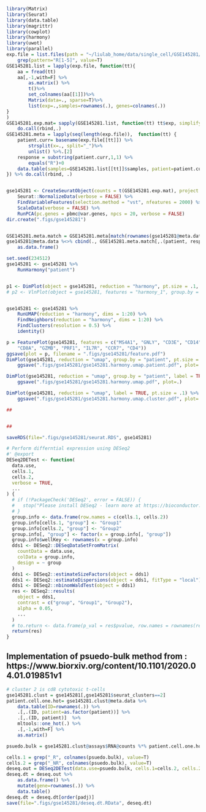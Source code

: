```r
library(Matrix)
library(Seurat)
library(data.table)
library(magrittr)
library(cowplot)
library(harmony)
library(uwot)
library(parallel)
exp.file = list.files(path = "~/liulab_home/data/single_cell/GSE145281/", pattern="*raw.txt.gz", full.names=T) %>%
    grep(pattern="R[1-5]", value=T)
GSE145281.list = lapply(exp.file, function(tt){
    aa = fread(tt)
    aa[,-1,with=F] %>% 
        as.matrix() %>%
        t()%>%
        set_colnames(aa[[1]])%>%
        Matrix(data=., sparse=T)%>%
        list(exp=.,samples=rownames(.), genes=colnames(.))
}
)
GSE145281.exp.mat= sapply(GSE145281.list, function(tt) tt$exp, simplify=F) %>%
    do.call(rbind,.)
GSE145281.meta = lapply(seq(length(exp.file)),  function(tt) {
    patient.curr= basename(exp.file[[tt]]) %>%
        strsplit(x=., split="_")%>% 
        unlist() %>%.[2]
    response = substring(patient.curr,1,1) %>%
        equals("R")+0
    data.table(samples=GSE145281.list[[tt]]$samples, patient=patient.curr, response=response)
}) %>% do.call(rbind, .)


gse145281 <- CreateSeuratObject(counts = t(GSE145281.exp.mat), project = "GSE145281", min.cells = 5) %>%
    Seurat::NormalizeData(verbose = FALSE) %>%
    FindVariableFeatures(selection.method = "vst", nfeatures = 2000) %>% 
    ScaleData(verbose = FALSE) %>% 
    RunPCA(pc.genes = pbmc@var.genes, npcs = 20, verbose = FALSE)
dir.create(".figs/gse145281")


GSE145281.meta.match = GSE145281.meta[match(rownames(gse145281@meta.data), samples)]
gse145281@meta.data %<>% cbind(., GSE145281.meta.match[,.(patient, response)]) %>%
    as.data.frame()  

set.seed(234512)
gse145281 <- gse145281 %>% 
    RunHarmony("patient")


p1 <- DimPlot(object = gse145281, reduction = "harmony", pt.size = .1, group.by = "patient")
# p2 <- VlnPlot(object = gse145281, features = "harmony_1", group.by = "patient", do.return = TRUE, pt.size = .1)


gse145281 <- gse145281 %>% 
    RunUMAP(reduction = "harmony", dims = 1:20) %>% 
    FindNeighbors(reduction = "harmony", dims = 1:20) %>% 
    FindClusters(resolution = 0.5) %>% 
    identity()

p = FeaturePlot(gse145281, features = c("MS4A1", "GNLY", "CD3E", "CD14", "FCER1A", "FCGR3A", "LYZ", "PPBP", 
    "CD8A", "GZMB", "PRF1", "IL7R", "CCR7", "CD4"))
ggsave(plot = p, filename = ".figs/gse145281/feature.pdf")
DimPlot(gse145281, reduction = "umap", group.by = "patient", pt.size = .1, split.by = 'patient') %>%
    ggsave(".figs/gse145281/gse145281.harmony.umap.patient.pdf", plot=.)

DimPlot(gse145281, reduction = "umap", group.by = "patient", label = TRUE, pt.size = .1) %>%
    ggsave(".figs/gse145281/gse145281.harmony.umap.pdf", plot=.)

DimPlot(gse145281, reduction = "umap", label = TRUE, pt.size = .1) %>%
    ggsave(".figs/gse145281/gse145281.harmony.umap.cluster.pdf", plot=.)

## 


##

saveRDS(file=".figs/gse145281/seurat.RDS", gse145281)
```
```r
# Perform differntial expression using DESeq2 
#' @export
DESeq2DETest <- function(
  data.use,
  cells.1,
  cells.2,
  verbose = TRUE,
  ...
) {
  # if (!PackageCheck('DESeq2', error = FALSE)) {
  #   stop("Please install DESeq2 - learn more at https://bioconductor.org/packages/release/bioc/html/DESeq2.html")
  # }
  group.info <- data.frame(row.names = c(cells.1, cells.2))
  group.info[cells.1, "group"] <- "Group1"
  group.info[cells.2, "group"] <- "Group2"
  group.info[, "group"] <- factor(x = group.info[, "group"])
  group.info$wellKey <- rownames(x = group.info)
  dds1 <- DESeq2::DESeqDataSetFromMatrix(
    countData = data.use,
    colData = group.info,
    design = ~ group
  )
  dds1 <- DESeq2::estimateSizeFactors(object = dds1)
  dds1 <- DESeq2::estimateDispersions(object = dds1, fitType = "local")
  dds1 <- DESeq2::nbinomWaldTest(object = dds1)
  res <- DESeq2::results(
    object = dds1,
    contrast = c("group", "Group1", "Group2"),
    alpha = 0.05,
    ...
  )
  # to.return <- data.frame(p_val = res$pvalue, row.names = rownames(res))
  return(res)
}
```

## Implementation of psuedo-bulk method from : https://www.biorxiv.org/content/10.1101/2020.04.01.019851v1 

```r
# cluster 2 is cd8 cytotoxic t-cells 
gse145281.clust = gse145281[,gse145281$seurat_clusters==2]
patient.cell.one.hot= gse145281.clust@meta.data %>% 
    data.table(ID=rownames(.)) %>%
    .[,.(ID, patient=as.factor(patient))] %>%
    .[,.(ID, patient)]  %>%
    mltools::one_hot(.) %>%
    .[,-1,with=F] %>%
    as.matrix() 

psuedo.bulk = gse145281.clust@assays$RNA@counts %*% patient.cell.one.hot

cells.1 = grep("_R", colnames(psuedo.bulk), value=T)
cells.2 = grep("_NR", colnames(psuedo.bulk), value=T)
deseq.out = DESeq2DETest(data.use=psuedo.bulk, cells.1=cells.2, cells.2=cells.1)
deseq.dt = deseq.out %>%
    as.data.frame() %>%
    mutate(gene=rownames(.)) %>%
    data.table() 
deseq.dt = deseq.dt[order(padj)]
save(file=".figs/gse145281/deseq.dt.RData", deseq.dt)
```
